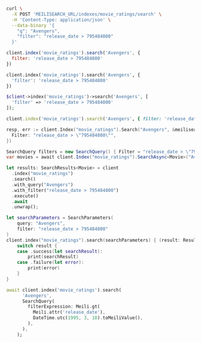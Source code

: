 <CodeGroup>

```bash cURL
curl \
  -X POST 'MEILISEARCH_URL/indexes/movie_ratings/search' \
  -H 'Content-Type: application/json' \
  --data-binary '{
    "q": "Avengers",
    "filter": "release_date > 795484800"
  }'
```

```javascript JS
client.index('movie_ratings').search('Avengers', {
  filter: 'release_date > 795484800'
})
```

```python Python
client.index('movie_ratings').search('Avengers', {
  'filter': 'release_date > 795484800'
})
```

```php PHP
$client->index('movie_ratings')->search('Avengers', [
  'filter' => 'release_date > 795484800'
]);
```

```ruby Ruby
client.index('movie_ratings').search('Avengers', { filter: 'release_date > 795484800' })
```

```go Go
resp, err := client.Index("movie_ratings").Search("Avengers", &meilisearch.SearchRequest{
  Filter: "release_date > \"795484800\"",
})
```

```csharp C#
SearchQuery filters = new SearchQuery() { Filter = "release_date > \"795484800\"" };
var movies = await client.Index("movie_ratings").SearchAsync<Movie>("Avengers", filters);
```

```rust Rust
let results: SearchResults<Movie> = client
  .index("movie_ratings")
  .search()
  .with_query("Avengers")
  .with_filter("release_date > 795484800")
  .execute()
  .await
  .unwrap();
```

```swift Swift
let searchParameters = SearchParameters(
    query: "Avengers",
    filter: "release_date > 795484800"
)
client.index("movie_ratings").search(searchParameters) { (result: Result<Searchable<Movie>, Swift.Error>) in
    switch result {
    case .success(let searchResult):
        print(searchResult)
    case .failure(let error):
        print(error)
    }
}
```

```dart Dart
await client.index('movie_ratings').search(
      'Avengers',
      SearchQuery(
        filterExpression: Meili.gt(
          Meili.attr('release_date'),
          DateTime.utc(1995, 3, 18).toMeiliValue(),
        ),
      ),
    );
```
</CodeGroup>